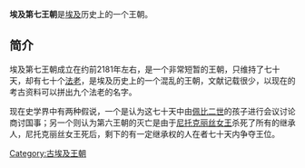 {{expand|time=2010-06-19T08:42:13+00:00}}
{{unreferenced|time=2010-06-19T08:42:13+00:00}}
{{Egyptian Dynasty list}}
'''埃及第七王朝'''是[[埃及|埃及]]历史上的一个王朝。

== 简介 ==
埃及第七王朝成立在约前2181年左右，是一个非常短暂的王朝，只维持了七十天，却有七十个[[法老|法老]]，是埃及历史上的一个混乱的王朝，文献记载很少，以现在的考古资料可以拼出九个法老的名字。

现在史学界中有两种假说，一个是认为这七十天中由[[佩比二世|佩比二世]]的孩子进行会议讨论商讨国事；另一个则认为第六王朝的灭亡是由于[[尼托克丽丝女王|尼托克丽丝女王]]杀死了所有的继承人，尼托克丽丝女王死后，剩下的有一定继承权的人在者七十天内争夺王位。

[[Category:古埃及王朝|Category:古埃及王朝]]